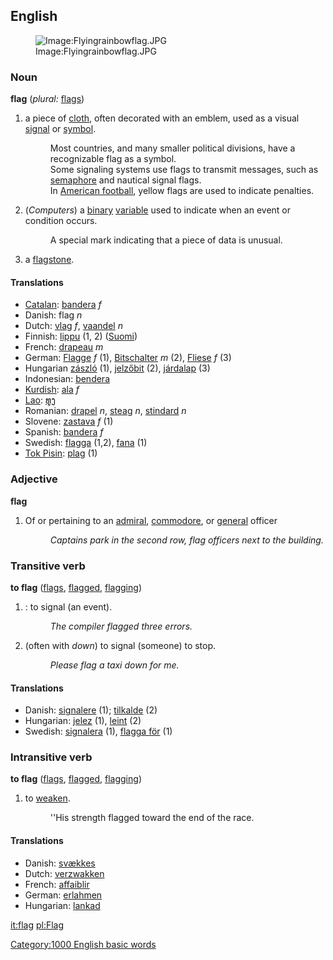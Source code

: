 {{Commons|Flag}}
==English==
[[Image:Image:Flyingrainbowflag.JPG]]
===Noun===
'''flag'''  (''plural:'' [[flags]])
# a piece of [[cloth]], often decorated with an emblem, used as a visual [[signal]] or [[symbol]].
#: Most countries, and many smaller political divisions, have a recognizable flag as a symbol.
#: Some signaling systems use flags to transmit messages, such as [[semaphore]] and nautical signal flags.
#: In [[American football]], yellow flags are used to indicate penalties.
# (''Computers'') a [[binary]] [[variable]] used to indicate when an event or condition occurs.
#:A special mark indicating that a piece of data is unusual.
# a [[flagstone]].

====Translations====
*[[Catalan]]: [[bandera]] ''f''
*Danish: flag ''n''
*Dutch: [[vlag]] ''f'', [[vaandel]] ''n''
*Finnish: [[lippu]] (1, 2) ([[:fi:lippu|Suomi]])
*French: [[drapeau]] ''m''
*German: [[Flagge]] ''f'' (1), [[Bitschalter]] ''m'' (2), [[Fliese]] ''f'' (3)
*Hungarian [[zászló]] (1), [[jelzőbit]] (2), [[járdalap]] (3)
*Indonesian: [[bendera]]
*[[Kurdish]]: [[ala]] ''f''
*[[Lao]]: [[ທຸງ]]
*Romanian: [[drapel]] ''n'', [[steag]] ''n'', [[stindard]] ''n''
*Slovene: [[zastava]] ''f'' (1)
*Spanish: [[bandera]] ''f''
*Swedish: [[flagga]] (1,2), [[fana]] (1)
*[[Tok Pisin]]: [[plag]] (1)

===Adjective===
'''flag'''
# Of or pertaining to an [[admiral]], [[commodore]], or [[general]] officer
#:''Captains park in the second row, flag officers next to the building.''

===Transitive verb===
'''to flag'''  ([[flags]], [[flagged]], [[flagging]])
# {{cattag|computing}}: to signal (an event).
#: ''The compiler flagged three errors.''
# (often with ''down'') to signal (someone) to stop.
#: ''Please flag a taxi down for me.''

====Translations====
*Danish: [[signalere]] (1); [[tilkalde]] (2)
*Hungarian: [[jelez]] (1), [[leint]] (2)
*Swedish: [[signalera]] (1), [[flagga för]] (1)

===Intransitive verb===
'''to flag'''  ([[flags]], [[flagged]], [[flagging]])
# to [[weaken]].
#: ''His strength flagged toward the end of the race.

====Translations====
*Danish: [[svækkes]]
*Dutch: [[verzwakken]]
*French: [[affaiblir]]
*German: [[erlahmen]]
*Hungarian: [[lankad]]

[[it:flag]]
[[pl:Flag]]
[[Category:1000 English basic words]]